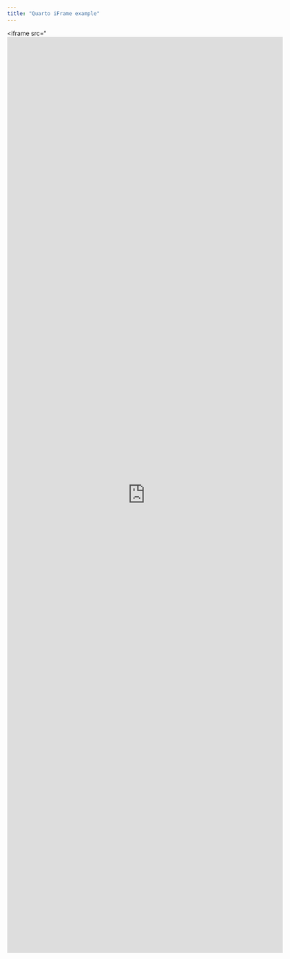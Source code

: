 ```yaml
---
title: "Quarto iFrame example"
---
```


<iframe src="<iframe src="https://docs.google.com/forms/d/e/1FAIpQLScbZYD_PEiXPWy3tP0zBmlZWDzefnxwWnxGAV9solixt9-CgQ/viewform?embedded=true" width="640" height="2124" frameborder="0" marginheight="0" marginwidth="0">Φόρτωση…</iframe>